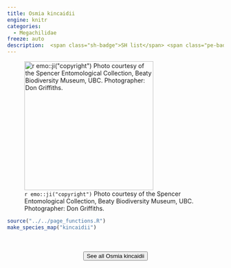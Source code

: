 ```yaml
---
title: Osmia kincaidii
engine: knitr
categories:
  - Megachilidae
freeze: auto
description:  <span class="sh-badge">SH list</span> <span class="pe-badge">PM Evidence</span>
---
```

![`r emo::ji("copyright")` Photo courtesy of the Spencer Entomological Collection, Beaty Biodiversity Museum, UBC. Photographer: Don Griffiths.](https://www.zoology.ubc.ca/entomology/main/Hymenoptera/Megachilidae/Osmia%20kincaidii%20female%20(3lateral)%20.jpg){height=300}





```r
source("../../page_functions.R")
make_species_map("kincaidii")
```
<br><br>
<center>


<a href="https://www.zoology.ubc.ca/entomology/main/Hymenoptera/Megachilidae/Osmia%20kincaidii.php"><button type="button" class="btn btn-secondary">See all Osmia kincaidii <i class="fa-solid fa-arrow-up-right-from-square"></i> </button></a>
</center>
